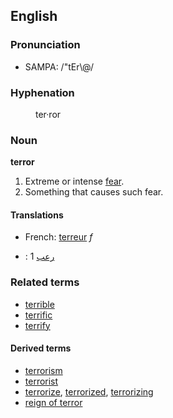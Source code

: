 ==English==
===Pronunciation===
*SAMPA: /"tEr\@/
===Hyphenation===
:ter&middot;ror

===Noun===
'''terror'''
# Extreme or intense [[fear]].
# Something that causes such fear.

====Translations====
*French: [[terreur]] ''f''
*{{ar}}: [[رعب]] 1

===Related terms===
*[[terrible]]
*[[terrific]]
*[[terrify]]

====Derived terms====
*[[terrorism]]
*[[terrorist]]
*[[terrorize]], [[terrorized]], [[terrorizing]]
*[[reign of terror]]
